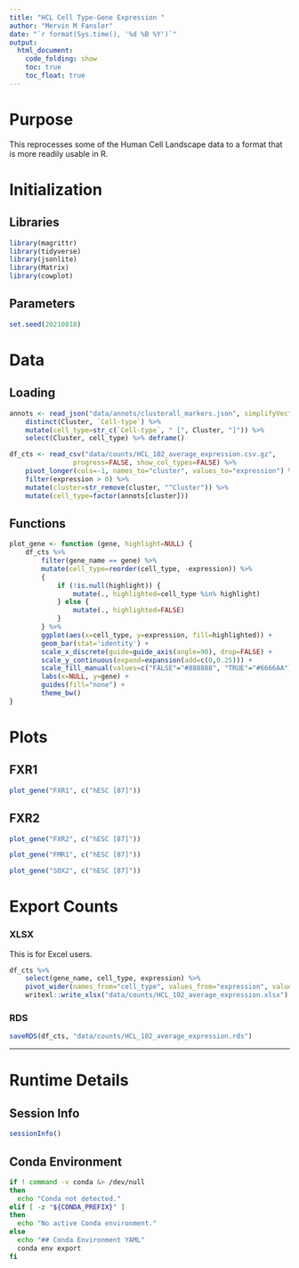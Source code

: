 ```yaml
---
title: "HCL Cell Type-Gene Expression "
author: "Mervin M Fansler"
date: "`r format(Sys.time(), '%d %B %Y')`"
output: 
  html_document: 
    code_folding: show
    toc: true
    toc_float: true
---
```


# Purpose

This reprocesses some of the Human Cell Landscape data to a format that is more 
readily usable in R.

# Initialization

## Libraries
```r
library(magrittr)
library(tidyverse)
library(jsonlite)
library(Matrix)
library(cowplot)
```

## Parameters
```r
set.seed(20210818)
```


# Data
## Loading
```r
annots <- read_json("data/annots/clusterall_markers.json", simplifyVector=TRUE)$data %>%
    distinct(Cluster, `Cell-type`) %>%
    mutate(cell_type=str_c(`Cell-type`, " [", Cluster, "]")) %>%
    select(Cluster, cell_type) %>% deframe()

df_cts <- read_csv("data/counts/HCL_102_average_expression.csv.gz", 
                progress=FALSE, show_col_types=FALSE) %>%
    pivot_longer(cols=-1, names_to="cluster", values_to="expression") %>%
    filter(expression > 0) %>%
    mutate(cluster=str_remove(cluster, "^Cluster")) %>%
    mutate(cell_type=factor(annots[cluster]))
```

## Functions

```r
plot_gene <- function (gene, highlight=NULL) {
    df_cts %>%
        filter(gene_name == gene) %>%
        mutate(cell_type=reorder(cell_type, -expression)) %>%
        { 
            if (!is.null(highlight)) {
                mutate(., highlighted=cell_type %in% highlight)
            } else {
                mutate(., highlighted=FALSE)
            }
        } %>%
        ggplot(aes(x=cell_type, y=expression, fill=highlighted)) +
        geom_bar(stat='identity') + 
        scale_x_discrete(guide=guide_axis(angle=90), drop=FALSE) +
        scale_y_continuous(expand=expansion(add=c(0,0.25))) +
        scale_fill_manual(values=c("FALSE"="#888888", "TRUE"="#6666AA")) +
        labs(x=NULL, y=gene) +
        guides(fill="none") +
        theme_bw()
}
```


# Plots

## FXR1

```r
plot_gene("FXR1", c("hESC [87]"))
```

## FXR2
```r
plot_gene("FXR2", c("hESC [87]"))
```

```r
plot_gene("FMR1", c("hESC [87]"))
```

```r
plot_gene("SOX2", c("hESC [87]"))
```

# Export Counts

### XLSX
This is for Excel users.
```r
df_cts %>%
    select(gene_name, cell_type, expression) %>%
    pivot_wider(names_from="cell_type", values_from="expression", values_fill=0.0) %>%
    writexl::write_xlsx("data/counts/HCL_102_average_expression.xlsx")
```

### RDS
```r
saveRDS(df_cts, "data/counts/HCL_102_average_expression.rds")
```


---

# Runtime Details
## Session Info
```r
sessionInfo()
```

## Conda Environment
```bash
if ! command -v conda &> /dev/null
then
  echo "Conda not detected."
elif [ -z "${CONDA_PREFIX}" ]
then
  echo "No active Conda environment."
else
  echo "## Conda Environment YAML"
  conda env export
fi
```
